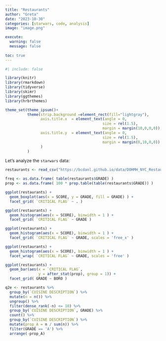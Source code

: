 ```yaml
---
title: "Restaurants"
author: "Greta"
date: "2023-10-30"
categories: [starwars, code, analysis]
image: "image.png"

execute: 
  warning: false
  message: false
  
toc: true
---
```

```r
#| include: false

library(knitr)
library(rmarkdown)
library(tidyverse)
library(skimr)
library(ggthemes)
library(hrbrthemes)

theme_set(theme_ipsum()+
          theme(strip.background =element_rect(fill="lightgray"),
                axis.title.x  = element_text(angle = 0,
                                            size = rel(1.5),
                                            margin = margin(10,0,0,0)),
                axis.title.y  = element_text(angle = 0,
                                            size = rel(1.5),
                                            margin = margin(0,10,0,0))
                )
          )
```

Let's analyze the `starwars` data:

```r
restaurants <- read_csv("https://bcdanl.github.io/data/DOHMH_NYC_Restaurant_Inspection.csv")
```


```r
freq <- as.data.frame( table(restaurants$GRADE) )
prop <- as.data.frame( 100 * prop.table(table(restaurants$GRADE)) )

ggplot(restaurants) +
  geom_boxplot(aes(x = SCORE, y = GRADE, fill = GRADE) ) +
  facet_grid( `CRITICAL FLAG` ~ . )

ggplot(restaurants) +
  geom_histogram(aes(x = SCORE), binwidth = 1 ) +
  facet_grid( `CRITICAL FLAG` ~ GRADE )

ggplot(restaurants) +
  geom_histogram(aes(x = SCORE), binwidth = 1 ) +
  facet_grid( `CRITICAL FLAG` ~ GRADE, scales = 'free_x' )

ggplot(restaurants) +
  geom_histogram(aes(x = SCORE), binwidth = 1 ) +
  facet_wrap( `CRITICAL FLAG` ~ GRADE, scales = 'free' )

ggplot(restaurants) +
  geom_bar(aes(x = `CRITICAL FLAG`,
               y = after_stat(prop), group = 1)) +
  facet_grid( GRADE ~ BORO )

q2e <- restaurants %>% 
  group_by(`CUISINE DESCRIPTION`) %>% 
  mutate(n = n()) %>% 
  ungroup() %>% 
  filter(dense_rank(-n) <= 10) %>% 
  group_by(`CUISINE DESCRIPTION`, GRADE) %>% 
  count() %>% 
  group_by(`CUISINE DESCRIPTION`) %>% 
  mutate(prop_A = n / sum(n)) %>% 
  filter(GRADE == 'A') %>% 
  arrange(-prop_A)
```








